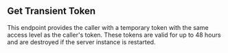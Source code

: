 
## Get Transient Token

<OperationInfo method='get' path='/security/token' />

This endpoint provides the caller with a temporary token with the same access level as the caller's token. These tokens are valid for up to 48 hours and are destroyed if the server instance is restarted.

